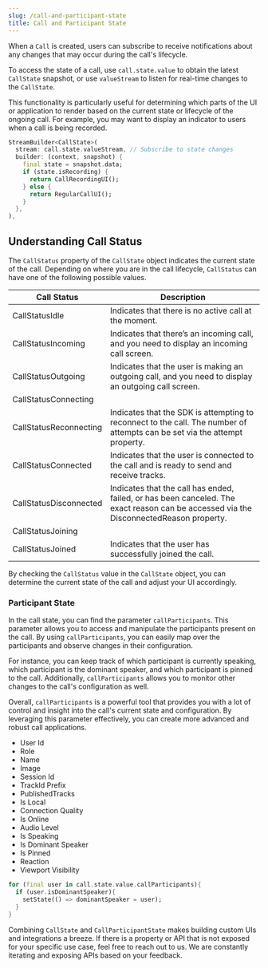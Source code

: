 ```yaml
---
slug: /call-and-participant-state
title: Call and Participant State
---
```


When a `Call` is created, users can subscribe to receive notifications about any changes that may occur during the call's lifecycle.

To access the state of a call, use `call.state.value` to obtain the latest `CallState` snapshot, or use `valueStream` to listen for real-time changes to the `CallState`.

This functionality is particularly useful for determining which parts of the UI or application to render based on the current state or lifecycle of the ongoing call. For example, you may want to display an indicator to users when a call is being recorded.

```dart
StreamBuilder<CallState>(
  stream: call.state.valueStream, // Subscribe to state changes
  builder: (context, snapshot) {
    final state = snapshot.data;
    if (state.isRecording) {
      return CallRecordingUI();
    } else {
      return RegularCallUI();
    }
  },
),
```

## Understanding Call Status

The `CallStatus` property of the `CallState` object indicates the current state of the call. Depending on where you are in the call lifecycle, `CallStatus` can have one of the following possible values.

| Call Status            | Description                                                                                                                            |
| ---------------------- | -------------------------------------------------------------------------------------------------------------------------------------- |
| CallStatusIdle         | Indicates that there is no active call at the moment.                                                                                  |
| CallStatusIncoming     | Indicates that there’s an incoming call, and you need to display an incoming call screen.                                              |
| CallStatusOutgoing     | Indicates that the user is making an outgoing call, and you need to display an outgoing call screen.                                   |
| CallStatusConnecting   |                                                                                                                                        |
| CallStatusReconnecting | Indicates that the SDK is attempting to reconnect to the call. The number of attempts can be set via the attempt property.             |
| CallStatusConnected    | Indicates that the user is connected to the call and is ready to send and receive tracks.                                              |
| CallStatusDisconnected | Indicates that the call has ended, failed, or has been canceled. The exact reason can be accessed via the DisconnectedReason property. |
| CallStatusJoining      |                                                                                                                                        |
| CallStatusJoined       | Indicates that the user has successfully joined the call.                                                                              |

By checking the `CallStatus` value in the `CallState` object, you can determine the current state of the call and adjust your UI accordingly.

### Participant State

In the call state, you can find the parameter `callParticipants`. This parameter allows you to access and manipulate the participants present on the call. By using `callParticipants`, you can easily map over the participants and observe changes in their configuration.

For instance, you can keep track of which participant is currently speaking, which participant is the dominant speaker, and which participant is pinned to the call. Additionally, `callParticipants` allows you to monitor other changes to the call's configuration as well.

Overall, `callParticipants` is a powerful tool that provides you with a lot of control and insight into the call's current state and configuration. By leveraging this parameter effectively, you can create more advanced and robust call applications.

- User Id
- Role
- Name
- Image
- Session Id
- TrackId Prefix
- PublishedTracks
- Is Local
- Connection Quality
- Is Online
- Audio Level
- Is Speaking
- Is Dominant Speaker
- Is Pinned
- Reaction
- Viewport Visibility

```dart
for (final user in call.state.value.callParticipants){
  if (user.isDominantSpeaker){
    setState(() => dominantSpeaker = user);
  }
}
```

Combining `CallState` and `CallParticipantState` makes building custom UIs and integrations a breeze.
If there is a property or API that is not exposed for your specific use case, feel free to reach out to us.
We are constantly iterating and exposing APIs based on your feedback.
